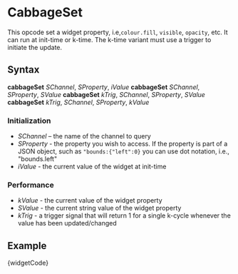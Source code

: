 
# CabbageSet

This opcode set a widget property, i.e,`colour.fill`, `visible`, `opacity`, etc. It can run at init-time or k-time. The k-time variant must use a trigger to initiate the update. 

## Syntax

**cabbageSet** *SChannel*, *SProperty*, *iValue*
**cabbageSet** *SChannel*, *SProperty*, *SValue*
**cabbageSet** *kTrig*, *SChannel*, *SProperty*, *SValue*
**cabbageSet** *kTrig*, *SChannel*, *SProperty*, *kValue*


### Initialization
* *SChannel* – the name of the channel to query
* *SProperty* - the property you wish to access. If the property is part of a JSON object, such as `"bounds:{"left":0}` you can use dot notation, i.e., "bounds.left"
* *iValue* - the current value of the widget at init-time

### Performance
* *kValue* - the current value of the widget property
* *SValue* - the current string value of the widget property
* *kTrig* - a trigger signal that will return 1 for a single k-cycle whenever the value has been updated/changed

## Example

<CodeBlock language="csharp">{widgetCode}</CodeBlock>

